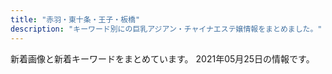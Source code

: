 ```yaml
---
title: "赤羽・東十条・王子・板橋"
description: "キーワード別にの巨乳アジアン・チャイナエステ嬢情報をまとめました。"
---
```


新着画像と新着キーワードをまとめています。
2021年05月25日の情報です。

<DmmAffiliateIns />
<KeywordTable
  shops={
    [
    {
        "url": "http://esthe-japan.work/flower/",
        "keywords": {
            "89": 3,
            "98": 1,
            "\u30bb\u30af\u30b7\u30fc": 6,
            "88": 3,
            "87": 3
        },
        "img_links": [
            "http://esthe-japan.work/flower/upload/202004/1588153474.png"
        ],
        "name": "FLOWER",
        "station": "JR\u8d64\u7fbd\u99c5\u5357\u6539\u672d\u53e3(\u6771)"
    },
    {
        "name": "Last Paradise \uff5e\u30e9\u30b9\u30c8\u30d1\u30e9\u30c0\u30a4\u30b9\uff5e",
        "url": "http://lastpara.net/",
        "img_links": [
            "http://lastpara.net/image/cast/cast_286_1_l.jpg",
            "http://lastpara.net/image/cast/cast_287_1_s.jpg",
            "http://lastpara.net/image/cast/cast_263_1_l.jpg",
            "http://lastpara.net/image/cast/cast_255_1_l.jpg",
            "http://lastpara.net/image/cast/cast_287_1_l.jpg",
            "http://lastpara.net/image/cast/cast_256_1_l.jpg",
            "http://lastpara.net/image/cast/cast_262_1_l.jpg",
            "http://lastpara.net/image/cast/cast_259_1_s.jpg",
            "http://lastpara.net/image/cast/cast_263_1_s.jpg",
            "http://lastpara.net/image/cast/cast_261_1_l.jpg",
            "http://lastpara.net/image/cast/cast_286_1_s.jpg",
            "http://lastpara.net/image/cast/cast_265_1_s.jpg",
            "http://lastpara.net/img/news-ttl.jpg",
            "http://lastpara.net/image/cast/cast_265_1_l.jpg",
            "http://lastpara.net/img/recuit.png",
            "http://lastpara.net/image/cast/cast_256_1_s.jpg",
            "http://lastpara.net/img/event/camp_top_02.jpg",
            "http://lastpara.net/image/cast/cast_259_1_l.jpg"
        ],
        "keywords": {
            "86": 4,
            "85": 9,
            "84": 4,
            "90": 2
        },
        "station": "JR\u8d64\u7fbd\u99c5\u5357\u53e3"
    },
    {
        "name": "\u30e1\u30eb\u30c6\u30a3\u2015\u30e9\u30f4",
        "url": "http://meltylove.xyz/",
        "station": "JR\u8d64\u7fbd\u99c5",
        "keywords": {
            "88": 2,
            "86": 9,
            "D": 4,
            "87": 2,
            "84": 6,
            "C": 6
        },
        "img_links": [
            "http://meltylove.xyz/images/new.png",
            "http://meltylove.xyz/images/end.png",
            "http://meltylove.xyz/images/s1.png",
            "http://meltylove.xyz/images/top.jpg",
            "http://meltylove.xyz/images/g3.jpg",
            "http://meltylove.xyz/images/r1.png",
            "http://meltylove.xyz/images/g4.jpg",
            "http://meltylove.xyz/images/room1.jpg",
            "http://meltylove.xyz/images/g0.jpg",
            "http://meltylove.xyz/images/room2.png",
            "http://meltylove.xyz/images/room3.png",
            "http://meltylove.xyz/images/r2.png",
            "http://meltylove.xyz/images/g2.jpg",
            "http://meltylove.xyz/images/g1.jpg",
            "http://meltylove.xyz/images/s3.png",
            "http://meltylove.xyz/images/room4.png",
            "http://meltylove.xyz/images/r3.png",
            "http://meltylove.xyz/images/g5.jpg"
        ]
    },
    {
        "name": "\u7f8e\u5065",
        "keywords": {
            "C": 15
        },
        "img_links": [
            "http://oji.pink/images/r4.jpg",
            "http://oji.pink/images/r3.jpg",
            "http://oji.pink/images/yuki.jpg",
            "http://oji.pink/images/new1.jpg",
            "http://oji.pink/images/r1.jpg",
            "http://oji.pink/images/3.png",
            "http://oji.pink/images/g5.jpg",
            "http://oji.pink/images/top.jpg",
            "http://oji.pink/images/g7.jpg",
            "http://oji.pink/images/1.png",
            "http://oji.pink/images/g1.jpg",
            "http://oji.pink/images/g0.jpg",
            "http://oji.pink/images/r2.jpg",
            "http://oji.pink/images/zi_staff.png",
            "http://oji.pink/images/aki.jpg",
            "http://oji.pink/images/zi_link.png",
            "http://oji.pink/images/mobile.jpg",
            "http://oji.pink/images/g2.jpg"
        ],
        "url": "http://oji.pink/",
        "station": "JR\u738b\u5b50\u99c5\u5317\u53e3"
    },
    {
        "station": "JR\u5341\u6761\u99c5\u5357\u53e3",
        "img_links": [
            "http://figret.xyz/static/picture/info2.jpg",
            "http://figret.xyz/static/picture/info1.jpg",
            "http://figret.xyz/uploads/200520/1-200520094144146.jpg",
            "http://figret.xyz/static/picture/info_text.jpg",
            "http://figret.xyz/uploads/200520/1-200520100455411.jpg",
            "http://figret.xyz/static/picture/bar-news.png",
            "http://figret.xyz/uploads/210515/1-2105151454123F.jpg",
            "http://figret.xyz/static/picture/girls-bar.png",
            "http://figret.xyz/static/picture/bar-inte.png",
            "http://figret.xyz/static/picture/bar-girls.png",
            "http://figret.xyz/uploads/210517/1-21051G0253T50.jpg",
            "http://figret.xyz/uploads/200520/1-200520100430557.jpg",
            "http://figret.xyz/uploads/210501/1-2105011FK05b.jpg",
            "http://figret.xyz/static/picture/bar-infomation.png"
        ],
        "name": "\u7e01\u697d",
        "keywords": {
            "C": 1,
            "85": 2,
            "87": 1,
            "D": 5
        },
        "url": "http://figret.xyz/"
    },
    {
        "station": "JR\u6771\u5341\u6761\u99c5\u5317\u53e3",
        "keywords": {},
        "name": "Love Sea",
        "url": "https://higashijujo-mensesthe.com/",
        "img_links": [
            "https://higashijujo-mensesthe.com/2020/02/29/lime-s1.jpg",
            "https://higashijujo-mensesthe.com/room/room-l4.jpg",
            "https://higashijujo-mensesthe.com/menu/info.png",
            "https://higashijujo-mensesthe.com/staff/lime-l1.jpg",
            "https://higashijujo-mensesthe.com/menu/friend.png",
            "https://higashijujo-mensesthe.com/images/header3.png",
            "https://higashijujo-mensesthe.com/icon/yelp.png",
            "https://higashijujo-mensesthe.com/2019/08/10/kimi-s1.jpg",
            "https://higashijujo-mensesthe.com/staff/runa-l1.jpg",
            "https://higashijujo-mensesthe.com/room/room-l1.jpg",
            "https://higashijujo-mensesthe.com/images/clear.png",
            "https://higashijujo-mensesthe.com/staff/satomi-s1.jpg",
            "https://higashijujo-mensesthe.com/room/room-l2.jpg",
            "https://higashijujo-mensesthe.com/icon/line.png",
            "https://higashijujo-mensesthe.com/2019/10/21/rika-s1.jpg",
            "https://higashijujo-mensesthe.com/images/camp.jpg",
            "https://higashijujo-mensesthe.com/staff/kimi-l1.jpg",
            "https://higashijujo-mensesthe.com/room/esthe2.jpg",
            "https://higashijujo-mensesthe.com/menu/gallery.png",
            "https://higashijujo-mensesthe.com/staff/runa-s1.jpg",
            "https://higashijujo-mensesthe.com/images/footer-l.png",
            "https://higashijujo-mensesthe.com/images/qrcode.png",
            "https://higashijujo-mensesthe.com/images/main1.jpg",
            "https://higashijujo-mensesthe.com/button/blog.png",
            "https://higashijujo-mensesthe.com/staff/kimi-s1.jpg",
            "https://higashijujo-mensesthe.com/2019/08/23/satomi-s1.jpg",
            "https://higashijujo-mensesthe.com/2019/08/22/runa-s1.jpg",
            "https://higashijujo-mensesthe.com/staff/rika-s1.jpg",
            "https://higashijujo-mensesthe.com/icon/facebook.png",
            "https://higashijujo-mensesthe.com/images/footer-r.png",
            "https://higashijujo-mensesthe.com/staff/kimi-s2.jpg",
            "https://higashijujo-mensesthe.com/icon/twitter.png",
            "https://higashijujo-mensesthe.com/staff/kimi-l2.jpg",
            "https://higashijujo-mensesthe.com/images/flower.png",
            "https://higashijujo-mensesthe.com/room/esthe3.jpg",
            "https://higashijujo-mensesthe.com/button/staff.png",
            "https://higashijujo-mensesthe.com/room/room-l3.jpg",
            "https://higashijujo-mensesthe.com/staff/lime-s1.jpg",
            "https://higashijujo-mensesthe.com/room/esthe1.jpg",
            "https://higashijujo-mensesthe.com/button/home.png",
            "https://higashijujo-mensesthe.com/menu/home.png",
            "https://higashijujo-mensesthe.com/images/main-sp.jpg",
            "https://higashijujo-mensesthe.com/menu/blog.png",
            "https://higashijujo-mensesthe.com/staff/rika-l1.jpg",
            "https://higashijujo-mensesthe.com/staff/satomi-l1.jpg"
        ]
    },
    {
        "name": "GOOD TIME",
        "img_links": [
            "http://www.goodtime.iesjp.com/photo_news/upimg/22286608910ac9b0db_0.jpg",
            "http://www.goodtime.iesjp.com/images/m-yejiao.jpg",
            "http://www.goodtime.iesjp.com/photo_news/upimg/2288060497ed9031e6_0.jpg",
            "http://www.goodtime.iesjp.com/images/m-left.jpg",
            "http://www.goodtime.iesjp.com/files/007.jpg",
            "http://www.goodtime.iesjp.com/files/001.jpg",
            "http://www.goodtime.iesjp.com/images/m-top-right01.jpg",
            "http://www.goodtime.iesjp.com/photo_news/upimg/43415603819cc9fd0d_1.jpg",
            "http://www.goodtime.iesjp.com/photo_news/upimg/1591860540114b630a_0.jpg",
            "http://www.goodtime.iesjp.com/photo_news/upimg/20911603de0e3ad912_0.jpg",
            "http://www.goodtime.iesjp.com/images/m-top03.jpg",
            "http://www.goodtime.iesjp.com/images/top-left01.jpg",
            "http://www.goodtime.iesjp.com/images/call.png",
            "http://www.goodtime.iesjp.com/images/m-top-right02.jpg",
            "http://www.goodtime.iesjp.com/images/m-top-right03.jpg",
            "http://www.goodtime.iesjp.com/images/m-top-right04.jpg",
            "http://www.goodtime.iesjp.com/images/m-head.jpg",
            "http://www.goodtime.iesjp.com/files/006.jpg",
            "http://www.goodtime.iesjp.com/photo_news/upimg/3462960a1ab283cd4a_0.jpg",
            "http://www.goodtime.iesjp.com/images/m-top02.jpg",
            "http://www.goodtime.iesjp.com/images/m-right.jpg",
            "http://www.goodtime.iesjp.com/files/004.jpg",
            "http://www.goodtime.iesjp.com/photo_news/upimg/6226360739cbd5fa6e_0.jpg",
            "http://www.goodtime.iesjp.com/files/003.jpg"
        ],
        "url": "http://www.goodtime.iesjp.com/",
        "station": "\u8d64\u7fbd\u5ca9\u6df5\u99c52\u756a\u51fa\u53e3",
        "keywords": {
            "85": 2,
            "D": 8,
            "87": 8,
            "\u30bb\u30af\u30b7\u30fc": 3
        }
    },
    {
        "url": "http://www.roserelaxation.info/",
        "station": "JR\u8d64\u7fbd\u99c5\u5357\u53e3",
        "name": "Only one \uff5e\u30aa\u30f3\u30ea\u30fc\u30ef\u30f3\uff5e",
        "keywords": {},
        "img_links": [
            "http://www.roserelaxation.info/upload/201807/thumb/1531195547.jpg",
            "http://www.roserelaxation.info/upload/201801/thumb/1517150493.jpg",
            "http://www.roserelaxation.info/upload/201807/thumb_dis/1531195547.jpg",
            "http://www.roserelaxation.info/upload/201807/1531197286.jpg",
            "http://www.roserelaxation.info/upload/202007/1594636355.jpg",
            "http://www.roserelaxation.info/upload/202008/1598846272.jpg",
            "http://www.roserelaxation.info/upload/202007/thumb/1594636355.jpg",
            "http://www.roserelaxation.info/upload/images/20171206_132823.jpg",
            "http://www.roserelaxation.info/upload/201712/1512155748.jpg",
            "http://www.roserelaxation.info/upload/201712/thumb/1512155748.jpg",
            "http://www.roserelaxation.info/upload/202007/thumb_dis/1594636246.jpg",
            "http://www.roserelaxation.info/upload/202007/thumb_dis/1594636684.jpg",
            "http://www.roserelaxation.info/upload/201808/thumb_dis/1535596152.jpg",
            "http://www.roserelaxation.info/upload/201807/1531195547.jpg",
            "http://www.roserelaxation.info/upload/202007/thumb_dis/1594636322.jpg",
            "http://www.roserelaxation.info/upload/202007/1594636684.jpg",
            "http://www.roserelaxation.info/upload/201807/thumb_dis/1531197286.jpg",
            "http://www.roserelaxation.info/upload/201707/1499300573.jpg",
            "http://www.roserelaxation.info/upload/201807/1531195952.jpg",
            "http://www.roserelaxation.info/upload/201801/thumb_dis/1517150493.jpg",
            "http://www.roserelaxation.info/upload/images/20170525_102731.jpg",
            "http://www.roserelaxation.info/upload/202007/thumb_dis/1594636355.jpg",
            "http://www.roserelaxation.info/upload/201708/thumb_dis/1502280972.jpg",
            "http://www.roserelaxation.info/upload/201807/thumb/1531195952.jpg",
            "http://www.roserelaxation.info/upload/images/20171206_132919.jpg",
            "http://www.roserelaxation.info/upload/images/20170706_091357.jpg",
            "http://www.roserelaxation.info/upload/images/20171206_132851.jpg",
            "http://www.roserelaxation.info/upload/202007/thumb/1594636684.jpg",
            "http://www.roserelaxation.info/upload/202007/thumb/1594636246.jpg",
            "http://www.roserelaxation.info/upload/201807/thumb_dis/1531195952.jpg",
            "http://www.roserelaxation.info/upload/201712/thumb_dis/1512155748.jpg",
            "http://www.roserelaxation.info/upload/images/20170613_104732.jpg",
            "http://www.roserelaxation.info/upload/images/20171206_133002.jpg",
            "http://www.roserelaxation.info/upload/202007/1594636246.jpg",
            "http://www.roserelaxation.info/upload/201708/1502280972.jpg",
            "http://www.roserelaxation.info/upload/images/20171214_032900.jpg",
            "http://www.roserelaxation.info/upload/201801/1517150493.jpg"
        ]
    },
    {
        "img_links": [
            "http://www.l-yuri.work/img/aki1.jpg",
            "http://www.l-yuri.work/images/interior_t.jpg",
            "http://www.l-yuri.work/staff/aki.jpg",
            "http://www.l-yuri.work/staff/kaori.jpg",
            "http://www.l-yuri.work/images/1.png",
            "http://www.l-yuri.work/images/tel.jpg",
            "http://www.l-yuri.work/staff/rina.jpg",
            "http://www.l-yuri.work/img/emi1.jpg",
            "http://www.l-yuri.work/img/miki1.jpg",
            "http://www.l-yuri.work/images/int1.png",
            "http://www.l-yuri.work/images/2.png",
            "http://www.l-yuri.work/staff/miki.jpg",
            "http://www.l-yuri.work/images/s1.png",
            "http://www.l-yuri.work/images/sys.png",
            "http://www.l-yuri.work/images/mobile.jpg",
            "http://www.l-yuri.work/images/5.png",
            "http://www.l-yuri.work/images/int2.png",
            "http://www.l-yuri.work/images/3.png",
            "http://www.l-yuri.work/images/h_line.jpg",
            "http://www.l-yuri.work/img/kaori1.jpg",
            "http://www.l-yuri.work/images/staff_t.jpg",
            "http://www.l-yuri.work/images/tg.jpg",
            "http://www.l-yuri.work/images/head.jpg",
            "http://www.l-yuri.work/images/4.png",
            "http://www.l-yuri.work/staff/emi.jpg",
            "http://www.l-yuri.work/img/rina1.jpg",
            "http://www.l-yuri.work/images/news.png"
        ],
        "keywords": {},
        "station": "\u84ee\u6839\u99c5\u6771\u53e3",
        "url": "http://www.l-yuri.work/",
        "name": "\u767e\u5408"
    },
    {
        "name": "Darling \uff5e\u30c0\u30fc\u30ea\u30f3\uff5e",
        "station": "JR\u8d64\u7fbd\u99c5\u5357\u53e3",
        "img_links": [
            "http://www.darling.esjp.info/img/nav-001.png",
            "http://www.darling.esjp.info/files/008.jpg",
            "http://www.darling.esjp.info/img/stb.jpg",
            "http://www.darling.esjp.info/files/001.jpg",
            "http://www.darling.esjp.info/files/002.jpg",
            "http://www.darling.esjp.info/files/007.jpg",
            "http://www.darling.esjp.info/img/nav-003.png",
            "http://www.darling.esjp.info/img/stt.jpg",
            "http://www.darling.esjp.info/img/nav-002.png",
            "http://www.darling.esjp.info/img/nav-006.png",
            "http://www.darling.esjp.info/img/nav-004.png",
            "http://www.darling.esjp.info/files/003.jpg",
            "http://www.darling.esjp.info/img/tel.png",
            "http://www.darling.esjp.info/img/top01.png",
            "http://www.darling.esjp.info/img/nav-005.png"
        ],
        "keywords": {
            "D": 5,
            "87": 4,
            "86": 1
        },
        "url": "http://www.darling.esjp.info/"
    },
    {
        "keywords": {
            "E": 2,
            "87": 1,
            "C": 1,
            "85": 1,
            "84": 1,
            "89": 1,
            "86": 2,
            "D": 3
        },
        "url": "http://www.e-baby.work/",
        "name": "\u30a2\u30a4\u30ea\u30b9",
        "station": "JR\u8d64\u7fbd\u99c5\u6771\u53e3",
        "img_links": [
            "http://www.e-baby.work/staff/yuka1.jpg",
            "http://www.e-baby.work/img/all/loader.png",
            "http://www.e-baby.work/staff/kumic.jpg",
            "http://www.e-baby.work/staff/maya1.jpg",
            "http://www.e-baby.work/staff/rina1.jpg",
            "http://www.e-baby.work/staff/karen1.jpg",
            "http://www.e-baby.work/staff/haru1.jpg",
            "http://www.e-baby.work/staff/kumi1.jpg",
            "http://www.e-baby.work/img/all/icon2.png"
        ]
    },
    {
        "keywords": {
            "E": 6,
            "85": 2,
            "87": 6,
            "86": 8,
            "C": 15,
            "D": 10
        },
        "img_links": [
            "http://www.cocosia.work/staff/mao1.jpg",
            "http://www.cocosia.work/staff/yuyu1.jpg",
            "http://www.cocosia.work/img/bn_howto.jpg",
            "http://www.cocosia.work/img/header_info.png",
            "http://www.cocosia.work/staff/riya1.jpg",
            "http://www.cocosia.work/staff/rea1.jpg",
            "http://www.cocosia.work/img/bn_contact_sp.jpg",
            "http://www.cocosia.work/staff/hina1.jpg",
            "http://www.cocosia.work/staff/mao.jpg",
            "http://www.cocosia.work/staff/mika.jpg",
            "http://www.cocosia.work/img/int2.jpg",
            "http://www.cocosia.work/img/int1.jpg",
            "http://www.cocosia.work/img/bn_contact.jpg",
            "http://www.cocosia.work/img/i_tel.png",
            "http://www.cocosia.work/img/int1_sp.jpg",
            "http://www.cocosia.work/staff/rea.jpg",
            "http://www.cocosia.work/staff/riya.jpg",
            "http://www.cocosia.work/staff/yuyu.jpg",
            "http://www.cocosia.work/img/int2_sp.jpg",
            "http://www.cocosia.work/staff/mika1.jpg",
            "http://www.cocosia.work/img/bn_howto_sp.jpg",
            "http://www.cocosia.work/img/int3.jpg",
            "http://www.cocosia.work/img/int3_sp.jpg",
            "http://www.cocosia.work/img/concept_sp.jpg",
            "http://www.cocosia.work/img/concept.jpg",
            "http://www.cocosia.work/staff/hina.jpg"
        ],
        "name": "Cocosia \uff5e\u30b3\u30b3\u30b7\u30a2\uff5e",
        "station": "JR\u8d64\u7fbd\u99c5\u897f\u53e3",
        "url": "http://www.cocosia.work/"
    },
    {
        "name": "Lucky",
        "url": "https://kirakira.xyz.mn/",
        "keywords": {},
        "station": "JR\u738b\u5b50\u99c5\u5317\u53e3",
        "img_links": []
    },
    {
        "keywords": {
            "84": 2,
            "86": 4,
            "82": 2,
            "87": 2
        },
        "name": "\u30c0\u30fc\u30ea\u30f3",
        "station": "JR\u8d64\u7fbd\u99c5\u6771\u53e3",
        "url": "http://angel-aroma.net/",
        "img_links": [
            "http://angel-aroma.net/img/m2.jpg",
            "http://angel-aroma.net/img/m6.jpg",
            "http://angel-aroma.net/img/top.jpg",
            "http://angel-aroma.net/img/m30.jpg",
            "http://angel-aroma.net/img/stafft.jpg",
            "http://angel-aroma.net/img/sta3.jpg",
            "http://angel-aroma.net/img/sta6.jpg",
            "http://angel-aroma.net/img/sta2.jpg",
            "http://angel-aroma.net/img/m20.jpg",
            "http://angel-aroma.net/img/qr.jpg",
            "http://angel-aroma.net/img/no.png",
            "http://angel-aroma.net/img/m5.jpg",
            "http://angel-aroma.net/img/sta1.jpg",
            "http://angel-aroma.net/img/m1.jpg",
            "http://angel-aroma.net/img/m3.jpg",
            "http://angel-aroma.net/img/m4.jpg",
            "http://angel-aroma.net/img/m10.jpg",
            "http://angel-aroma.net/img/sta5.jpg"
        ]
    },
    {
        "keywords": {},
        "name": "\u56de\u697d\u82d1",
        "img_links": [
            "https://nippori-massage.com/staff/sakura-s1.jpg",
            "https://nippori-massage.com/icon/yelp.png",
            "https://nippori-massage.com/room/room-l2.jpg",
            "https://nippori-massage.com/line/10min-coupon.png",
            "https://nippori-massage.com/images/esthe1.jpg",
            "https://nippori-massage.com/images/line_friend.png",
            "https://scdn.line-apps.com/n/line_add_friends/btn/ja.png",
            "https://nippori-massage.com/images/obi.jpg",
            "https://nippori-massage.com/icon/facebook.png",
            "https://nippori-massage.com//icon/facebook.png",
            "https://nippori-massage.com/images/main1.jpg",
            "https://nippori-massage.com/room/room-l1.jpg",
            "https://nippori-massage.com/footer/footer-staff.png",
            "https://nippori-massage.com/staff/sakura-l1.jpg",
            "https://nippori-massage.com/images/esthe4.jpg",
            "https://nippori-massage.com/footer/footer-tel.png",
            "https://nippori-massage.com/room/room-l3.jpg",
            "https://nippori-massage.com/images/esthe2.jpg",
            "https://nippori-massage.com/images/header3.png",
            "https://nippori-massage.com/room/room-l4.jpg",
            "https://nippori-massage.com/images/main-sp.jpg",
            "https://nippori-massage.com/images/esthe3.jpg",
            "https://nippori-massage.com/icon/line.png",
            "https://nippori-massage.com/line/line-qr.png",
            "https://nippori-massage.com/icon/twitter.png",
            "https://nippori-massage.com/mens-esthe/2021/04/15/sakura-s1.jpg",
            "https://nippori-massage.com/footer/footer-line.png",
            "https://nippori-massage.com/images/clear.png",
            "https://nippori-massage.com/images/qrcode.png"
        ],
        "station": "\u5c3e\u4e45\u99c5",
        "url": "https://nippori-massage.com/"
    },
    {
        "keywords": {},
        "img_links": [
            "http://esthe-taiwanaroma.com/img/pagetop.png",
            "http://esthe-taiwanaroma.com/img/sara2.jpg",
            "http://esthe-taiwanaroma.com/img/photo_01.jpg",
            "http://esthe-taiwanaroma.com/img/mask01.jpg",
            "http://esthe-taiwanaroma.com/img/mask04.jpg",
            "http://esthe-taiwanaroma.com/img/mask03.jpg",
            "http://esthe-taiwanaroma.com/img/coming.jpg",
            "http://esthe-taiwanaroma.com/img/emi001.jpg",
            "http://esthe-taiwanaroma.com/img/sara002.jpg",
            "http://esthe-taiwanaroma.com/img/sayaka.jpg",
            "http://esthe-taiwanaroma.com/img/mami.jpg",
            "http://esthe-taiwanaroma.com/img/4ugai.png",
            "http://esthe-taiwanaroma.com/img/corona-3.jpg",
            "http://esthe-taiwanaroma.com/img/tel_img.png",
            "http://esthe-taiwanaroma.com/img/aoi.jpg",
            "http://esthe-taiwanaroma.com/img/mizuho03.jpg",
            "http://esthe-taiwanaroma.com/img/kasumi.jpg",
            "http://esthe-taiwanaroma.com/img/mami03.png",
            "http://esthe-taiwanaroma.com/img/mask05.jpg",
            "http://esthe-taiwanaroma.com/img/hina.jpg",
            "http://esthe-taiwanaroma.com/img/anna.png",
            "http://esthe-taiwanaroma.com/img/corona-4.jpg",
            "http://esthe-taiwanaroma.com/img/1purazuma.png",
            "http://esthe-taiwanaroma.com/img/2biore.png",
            "http://esthe-taiwanaroma.com/img/3kenon.png",
            "http://esthe-taiwanaroma.com/img/topbg02.jpg",
            "http://esthe-taiwanaroma.com/img/yuki.jpg",
            "http://esthe-taiwanaroma.com/img/corona-2.jpg",
            "http://esthe-taiwanaroma.com/img/mika2.jpg",
            "http://esthe-taiwanaroma.com/img/head_img.png",
            "http://esthe-taiwanaroma.com/img/ami.jpg",
            "http://esthe-taiwanaroma.com/img/corona-5.jpg",
            "http://esthe-taiwanaroma.com/img/erika01.jpg",
            "http://esthe-taiwanaroma.com/img/miyu.jpg",
            "http://esthe-taiwanaroma.com/img/iphone.png",
            "http://esthe-taiwanaroma.com/img/mask02.jpg"
        ],
        "station": "JR\u8d64\u7fbd\u99c5\u5357\u53e3",
        "url": "http://esthe-taiwanaroma.com/",
        "name": "\u53f0\u6e7e\u30a2\u30ed\u30de"
    },
    {
        "name": "\u767e\u5408",
        "img_links": [
            "http://yuri.msa.jp/images/staff_06.jpg",
            "http://yuri.msa.jp/images/staff_01.jpg",
            "http://yuri.msa.jp/layer/images/top/top_01.jpg",
            "http://yuri.msa.jp/images/ser2.jpg",
            "http://yuri.msa.jp/images/info.png",
            "http://yuri.msa.jp/layer/images/top/top_04.jpg",
            "http://yuri.msa.jp/layer/images/top/top_02.jpg",
            "http://yuri.msa.jp/layer/images/top/top_05.jpg",
            "http://yuri.msa.jp/layer/images/top.jpg",
            "http://yuri.msa.jp/images/staff_02.jpg",
            "http://yuri.msa.jp/images/ser3.jpg",
            "http://yuri.msa.jp/images/top1.jpg",
            "http://yuri.msa.jp/layer/images/top/top_06.jpg",
            "http://yuri.msa.jp/layer/images/top/top_08.png",
            "http://yuri.msa.jp/images/s_info.png",
            "http://yuri.msa.jp/images/staff_bj4.png",
            "http://yuri.msa.jp/images/ser4.jpg",
            "http://yuri.msa.jp/images/wenzi-staff.png",
            "http://yuri.msa.jp/layer/images/top/top_03.jpg",
            "http://yuri.msa.jp/images/s_service.png",
            "http://yuri.msa.jp/images/top2.jpg",
            "http://yuri.msa.jp/images/1.jpg",
            "http://yuri.msa.jp/images/staff_03.jpg",
            "http://yuri.msa.jp/images/staff_04.jpg",
            "http://yuri.msa.jp/images/ser1.jpg",
            "http://yuri.msa.jp/images/staff_bj1.png"
        ],
        "station": "JR\u6771\u5341\u6761\u99c5\u5317\u53e3",
        "keywords": {
            "85": 3,
            "84": 3,
            "86": 3,
            "83": 3
        },
        "url": "http://yuri.msa.jp/"
    },
    {
        "station": "JR\u8d64\u7fbd\u99c5\u6771\u53e3",
        "url": "http://coconat.work/",
        "img_links": [
            "http://coconat.work/images/news.jpg",
            "http://coconat.work/images/m-head01.jpg",
            "http://coconat.work/images/m-top004.jpg",
            "http://coconat.work/images/interior_t.jpg",
            "http://coconat.work/staff/yuko1.jpg",
            "http://coconat.work/images/news_t.jpg",
            "http://coconat.work/staff/ayaka1.jpg",
            "http://coconat.work/staff/yuyu1.jpg",
            "http://coconat.work/staff/rina1.jpg",
            "http://coconat.work/images/call.png",
            "http://coconat.work/images/staff_t.jpg"
        ],
        "name": "\u30b3\u30b3\u30ca\u30c3\u30c4",
        "keywords": {
            "87": 5,
            "86": 10,
            "E": 5,
            "D": 10,
            "85": 5,
            "C": 5
        }
    },
    {
        "url": "https://wagaya.xyz.mn/",
        "name": "\u6211\u304c\u5bb6",
        "station": "JR\u738b\u5b50\u99c5\u4e2d\u592e\u53e3",
        "img_links": [
            "https://wagaya.xyz.mn/photos/sites/56/2021/04/2021041205512961.jpg",
            "https://wagaya.xyz.mn/images/mobile.jpg",
            "https://wagaya.xyz.mn/images/s_news.png",
            "https://wagaya.xyz.mn/photos/sites/56/2021/04/2021041205512892.jpg",
            "https://wagaya.xyz.mn/photos/sites/56/2021/04/202104050602539.jpg",
            "https://wagaya.xyz.mn/photos/sites/56/2021/04/2021040506054956.jpg",
            "https://wagaya.xyz.mn/images/top.jpg",
            "https://wagaya.xyz.mn/images/s_staff.png",
            "https://wagaya.xyz.mn/images/nbj1.png"
        ],
        "keywords": {
            "85": 6,
            "83": 3,
            "D": 12,
            "86": 3,
            "C": 9
        }
    },
    {
        "name": "\u9999\u9999",
        "img_links": [
            "http://shanshan-esthe.com/img/st16.jpg",
            "http://shanshan-esthe.com/img/no.png",
            "http://shanshan-esthe.com/img/sta0.jpg",
            "http://shanshan-esthe.com/img/sta14.jpg",
            "http://shanshan-esthe.com/img/st14.jpg"
        ],
        "url": "http://shanshan-esthe.com/",
        "station": "JR\u6771\u5341\u6761\u99c5\u5317\u53e3",
        "keywords": {
            "D": 2,
            "86": 2
        }
    },
    {
        "station": "JR\u8d64\u7fbd\u99c5\u6771\u53e3",
        "name": "\u83ef\u8276",
        "url": "http://www.kaen.relaxmens.com/",
        "keywords": {
            "D": 6,
            "87": 6,
            "E": 6,
            "C": 30,
            "85": 30,
            "86": 6
        },
        "img_links": [
            "http://www.kaen.relaxmens.com/files/005.jpg",
            "http://www.kaen.relaxmens.com/files/006.jpg",
            "http://www.kaen.relaxmens.com/images/acc3.jpg",
            "http://www.kaen.relaxmens.com/images/kanban.jpg",
            "http://www.kaen.relaxmens.com/images/maining.jpg",
            "http://www.kaen.relaxmens.com/images/acc5.jpg",
            "http://www.kaen.relaxmens.com/images/acc1.jpg",
            "http://www.kaen.relaxmens.com/images/sp_top.jpg",
            "http://www.kaen.relaxmens.com/files/009.jpg",
            "http://www.kaen.relaxmens.com/images/top.jpg",
            "http://www.kaen.relaxmens.com/images/tit_therapist.png",
            "http://www.kaen.relaxmens.com/files/001.jpg",
            "http://www.kaen.relaxmens.com/images/acc4.jpg",
            "http://www.kaen.relaxmens.com/images/sp_tit_therapist.png",
            "http://www.kaen.relaxmens.com/images/img_tel.png",
            "http://www.kaen.relaxmens.com/images/sp_tit_new.png",
            "http://www.kaen.relaxmens.com/images/acc2.jpg",
            "http://www.kaen.relaxmens.com/files/008.jpg",
            "http://www.kaen.relaxmens.com/files/007.jpg",
            "http://www.kaen.relaxmens.com/files/002.jpg",
            "http://www.kaen.relaxmens.com/images/tit_new.png"
        ]
    }
]
}
/>
<DmmAffiliateScript />
